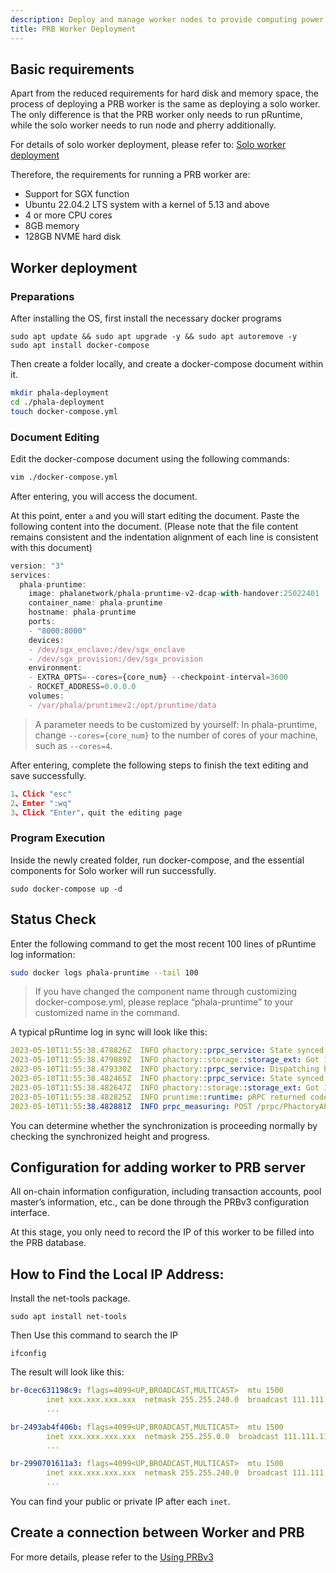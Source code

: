 ```yaml
---
description: Deploy and manage worker nodes to provide computing power on Phala Network.
title: PRB Worker Deployment
---
```



## Basic requirements

Apart from the reduced requirements for hard disk and memory space, the process of deploying a PRB worker is the same as deploying a solo worker. The only difference is that the PRB worker only needs to run pRuntime, while the solo worker needs to run node and pherry additionally.

For details of solo worker deployment, please refer to: [Solo worker deployment](https://wiki.phala.network/en-us/mine/phala-worker/solo-worker-deployment/)

Therefore, the requirements for running a PRB worker are:

* Support for SGX function
* Ubuntu 22.04.2 LTS system with a kernel of 5.13 and above
* 4 or more CPU cores
* 8GB memory
* 128GB NVME hard disk

## Worker deployment

### Preparations

After installing the OS, first install the necessary docker programs

```undefined
sudo apt update && sudo apt upgrade -y && sudo apt autoremove -y
sudo apt install docker-compose
```

Then create a folder locally, and create a docker-compose document within it.

```bash
mkdir phala-deployment
cd ./phala-deployment
touch docker-compose.yml
```

### Document Editing

Edit the docker-compose document using the following commands:

```bash
vim ./docker-compose.yml 
```

After entering, you will access the document.

At this point, enter `a` and you will start editing the document. Paste the following content into the document. (Please note that the file content remains consistent and the indentation alignment of each line is consistent with this document)

```javascript
version: "3"
services:
  phala-pruntime:
    image: phalanetwork/phala-pruntime-v2-dcap-with-handover:25022401
    container_name: phala-pruntime
    hostname: phala-pruntime
    ports:
    - "8000:8000"
    devices:
    - /dev/sgx_enclave:/dev/sgx_enclave
    - /dev/sgx_provision:/dev/sgx_provision
    environment:
    - EXTRA_OPTS=--cores={core_num} --checkpoint-interval=3600
    - ROCKET_ADDRESS=0.0.0.0
    volumes:
    - /var/phala/pruntimev2:/opt/pruntime/data

```

> A parameter needs to be customized by yourself: In phala-pruntime, change `--cores={core_num}` to the number of cores of your machine, such as `--cores=4`.

After entering, complete the following steps to finish the text editing and save successfully.

```javascript
1、Click "esc"
2、Enter ":wq"
3、Click "Enter"，quit the editing page
```

### Program Execution

Inside the newly created folder, run docker-compose, and the essential components for Solo worker will run successfully.

```undefined
sudo docker-compose up -d
```

## Status Check

Enter the following command to get the most recent 100 lines of pRuntime log information:

```bash
sudo docker logs phala-pruntime --tail 100
```

> If you have changed the component name through customizing docker-compose.yml, please replace “phala-pruntime” to your customized name in the command.

A typical pRuntime log in sync will look like this:

```yaml
2023-05-10T11:55:38.478826Z  INFO phactory::prpc_service: State synced
2023-05-10T11:55:38.479089Z  INFO phactory::storage::storage_ext: Got 17 messages from OutboundMessages    
2023-05-10T11:55:38.479330Z  INFO phactory::prpc_service: Dispatching block=440838
2023-05-10T11:55:38.482465Z  INFO phactory::prpc_service: State synced
2023-05-10T11:55:38.482647Z  INFO phactory::storage::storage_ext: Got 11 messages from OutboundMessages    
2023-05-10T11:55:38.482825Z  INFO pruntime::runtime: pRPC returned code=200 size=4
2023-05-10T11:55:38.482881Z  INFO prpc_measuring: POST /prpc/PhactoryAPI.DispatchBlocks cost 18221 microseconds, status: 200   
```

You can determine whether the synchronization is proceeding normally by checking the synchronized height and progress.

## Configuration for adding worker to PRB server

All on-chain information configuration, including transaction accounts, pool master’s information, etc., can be done through the PRBv3 configuration interface.

At this stage, you only need to record the IP of this worker to be filled into the PRB database.

## How to Find the Local IP Address:

Install the net-tools package.

```undefined
sudo apt install net-tools
```

Then Use this command to search the IP

```undefined
ifconfig
```

The result will look like this:

```yaml
br-0cec631198c9: flags=4099<UP,BROADCAST,MULTICAST>  mtu 1500
        inet xxx.xxx.xxx.xxx  netmask 255.255.240.0  broadcast 111.111.111.111
        ...

br-2493ab4f406b: flags=4099<UP,BROADCAST,MULTICAST>  mtu 1500
        inet xxx.xxx.xxx.xxx  netmask 255.255.0.0  broadcast 111.111.111.111
        ...

br-2990701611a3: flags=4099<UP,BROADCAST,MULTICAST>  mtu 1500
        inet xxx.xxx.xxx.xxx  netmask 255.255.240.0  broadcast 111.111.111.111
        ...
```

You can find your public or private IP after each `inet`.

## Create a connection between Worker and PRB <a href="#create-a-connection-between-worker-and-prb" id="create-a-connection-between-worker-and-prb"></a>

For more details, please refer to the [Using PRBv3](https://docs.phala.network/compute-providers/run-workers-on-phala/using-prbv3-ui)
